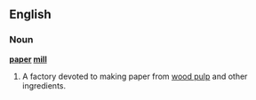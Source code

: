 ==English==
{{wikipedia}}
===Noun===
'''[[paper]] [[mill]]'''

# A factory devoted to making paper from [[wood pulp]] and other ingredients.